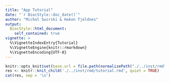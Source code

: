 ```yaml
---
title: "App Tutorial"
date: "`r BiocStyle::doc_date()`"
author: "Michal Swirski & Hakon Tjeldnes"
output: 
  BiocStyle::html_document:
    self_contained: true
vignette: >
  %\VignetteIndexEntry{Tutorial}
  %\VignetteEngine{knitr::rmarkdown}
  %\VignetteEncoding{UTF-8}
---
```


```r
knitr::opts_knit$set(base.url = file.path(normalizePath("./../inst/rmd"), "/"))
res <- knitr::knit_child('./../inst/rmd/tutorial.rmd', quiet = TRUE)
cat(res, sep = '\n')
```
